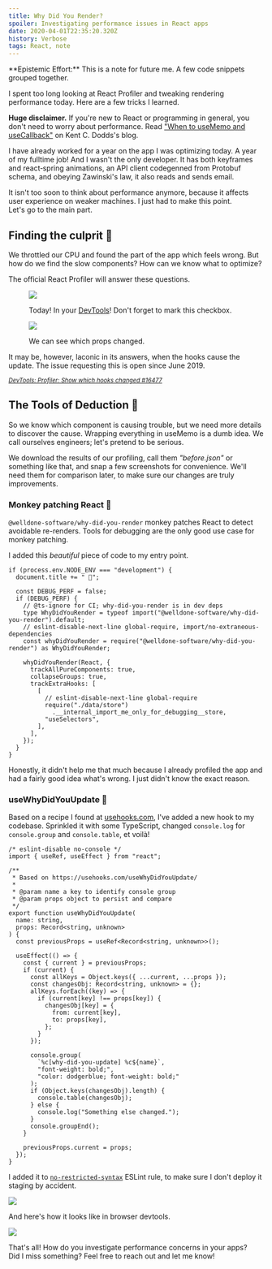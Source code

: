 ```yaml
---
title: Why Did You Render?
spoiler: Investigating performance issues in React apps
date: 2020-04-01T22:35:20.320Z
history: Verbose
tags: React, note
---
```


<Callout icon="✍️" unwrapChildP>
  **Epistemic Effort:** This is a note for future me. A few code snippets grouped together.
</Callout>

I spent too long looking at React Profiler and tweaking rendering
performance today. Here are a few tricks I learned.

**Huge disclaimer.** If you're new to React or programming in general, you
don't need to worry about performance. Read ["When to useMemo and
useCallback"][when-to-usememo] on Kent C. Dodds's blog.

[when-to-usememo]: https://kentcdodds.com/blog/usememo-and-usecallback

I have already worked for a year on the app I was optimizing today. A year
of&nbsp;my fulltime job! And I wasn't the only developer. It has both
keyframes and react‑spring animations, an API client codegenned from
Protobuf schema, and obeying Zawinski's law, it also reads and sends email.

It isn't too soon to think about performance anymore, because it affects
user experience on weaker machines. I just had to make this point.
Let's&nbsp;go&nbsp;to the main part.

## Finding the culprit 🔎

We throttled our CPU and found the part of the app which feels wrong. But
how do we find the slow components? How can we know what to optimize?

The official React Profiler will answer these questions.

<figure>

![](/content/why-did-you-render/react-profiler.png)

<figcaption>


Today! In your
[DevTools](https://chrome.google.com/webstore/detail/react-developer-tools/fmkadmapgofadopljbjfkapdkoienihi)!
Don't forget to mark this checkbox.

</figcaption>
</figure>


<figure>

![](/content/why-did-you-render/why-did-this-render.png)

<figcaption>


We can see which props changed.

</figcaption>
</figure>


It may be, however, laconic in its answers, when the hooks cause the update.
The issue requesting this is open since June 2019.

<small>


[_DevTools: Profiler: Show which hooks changed #16477_](https://github.com/facebook/react/issues/16477)

</small>


## The Tools of Deduction 🔬

So we know which component is causing trouble, but we need more details to
discover the cause. Wrapping everything in useMemo is a dumb idea. We call
ourselves engineers; let's pretend to be serious.

We download the results of our profiling, call them _"before.json"_ or
something like that, and snap a few screenshots for convenience. We'll need
them for comparison later, to make sure our changes are truly improvements.

### Monkey patching React 🐒

`@welldone-software/why-did-you-render` monkey patches React to detect
avoidable re-renders. Tools for debugging are the only good use case for
monkey patching.

I added this _beautiful_ piece of code to my entry point.

```tsx
if (process.env.NODE_ENV === "development") {
  document.title += " 🌴";

  const DEBUG_PERF = false;
  if (DEBUG_PERF) {
    // @ts-ignore for CI; why-did-you-render is in dev deps
    type WhyDidYouRender = typeof import("@welldone-software/why-did-you-render").default;
    // eslint-disable-next-line global-require, import/no-extraneous-dependencies
    const whyDidYouRender = require("@welldone-software/why-did-you-render") as WhyDidYouRender;

    whyDidYouRender(React, {
      trackAllPureComponents: true,
      collapseGroups: true,
      trackExtraHooks: [
        [
          // eslint-disable-next-line global-require
          require("./data/store")
            .__internal_import_me_only_for_debugging__store,
          "useSelectors",
        ],
      ],
    });
  }
}
```

Honestly, it didn't help me that much because I already profiled the app and
had a fairly good idea what's wrong. I just didn't know the exact reason.

### useWhyDidYouUpdate 🎣

Based on a recipe I found at
[usehooks.com](https://usehooks.com/useWhyDidYouUpdate), I've added a new
hook to my codebase. Sprinkled it with some TypeScript, changed
`console.log` for `console.group` and `console.table`, et voilà!

```tsx
/* eslint-disable no-console */
import { useRef, useEffect } from "react";

/**
 * Based on https://usehooks.com/useWhyDidYouUpdate/
 *
 * @param name a key to identify console group
 * @param props object to persist and compare
 */
export function useWhyDidYouUpdate(
  name: string,
  props: Record<string, unknown>
) {
  const previousProps = useRef<Record<string, unknown>>();

  useEffect(() => {
    const { current } = previousProps;
    if (current) {
      const allKeys = Object.keys({ ...current, ...props });
      const changesObj: Record<string, unknown> = {};
      allKeys.forEach((key) => {
        if (current[key] !== props[key]) {
          changesObj[key] = {
            from: current[key],
            to: props[key],
          };
        }
      });

      console.group(
        `%c[why-did-you-update] %c${name}`,
        "font-weight: bold;",
        "color: dodgerblue; font-weight: bold;"
      );
      if (Object.keys(changesObj).length) {
        console.table(changesObj);
      } else {
        console.log("Something else changed.");
      }
      console.groupEnd();
    }

    previousProps.current = props;
  });
}
```

I added it to [`no-restricted-syntax`][restricted] ESLint rule, to make sure
I don't deploy it staging by accident.

[restricted]: https://eslint.org/docs/rules/no-restricted-syntax

![](/content/why-did-you-render/screenshot-2.png)

And here's how it looks like in browser devtools.

![](/content/why-did-you-render/screenshot-1.png)

That's all! How do you investigate performance concerns in your apps?
Did&nbsp;I miss something? Feel free to reach out and let me know!

